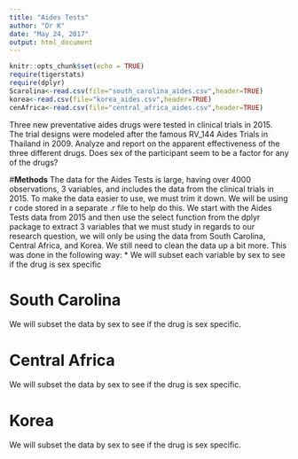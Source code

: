 ```yaml
---
title: "Aides Tests"
author: "Dr K"
date: "May 24, 2017"
output: html_document
---
```


```r
knitr::opts_chunk$set(echo = TRUE)
require(tigerstats)
require(dplyr)
Scarolina<-read.csv(file="south_carolina_aides.csv",header=TRUE)
korea<-read.csv(file="korea_aides.csv",header=TRUE)
cenAfrica<-read.csv(file="central_africa_aides.csv",header=TRUE)
```



Three new preventative aides drugs were tested in clinical trials in 2015. The trial designs were modeled after the famous RV_144 Aides Trials in Thailand in 2009.  Analyze and report on the apparent effectiveness of the three different drugs. Does sex of the participant seem to be a factor for any of the drugs?

#**Methods**
The data for the Aides Tests is large, having over 4000 observations, 3 variables, and includes the data from the clinical trials in 2015. To make the data easier to use, we must trim it down. We will be using r code stored in a separate .r file to help do this. We start with the Aides Tests data from 2015 and then use the select function from the dplyr package to extract 3 variables that we must study in regards to our research question, we will only be using the data from South Carolina, Central Africa, and Korea. We still need to clean the data up a bit more. This was done in the following way:
* We will subset each variable by sex to see if the drug is sex specific

# South Carolina

We will subset the data by sex to see if the drug is sex specific.  


# Central Africa

We will subset the data by sex to see if the drug is sex specific.


# Korea

We will subset the data by sex to see if the drug is sex specific.







